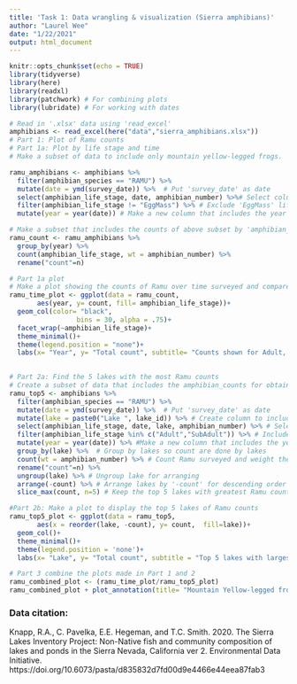 ```yaml
---
title: 'Task 1: Data wrangling & visualization (Sierra amphibians)'
author: "Laurel Wee"
date: "1/22/2021"
output: html_document
---
```


```r
knitr::opts_chunk$set(echo = TRUE)
library(tidyverse)
library(here)
library(readxl) 
library(patchwork) # For combining plots
library(lubridate) # For working with dates
```

```r
# Read in '.xlsx' data using 'read_excel'
amphibians <- read_excel(here("data","sierra_amphibians.xlsx"))
# Part 1: Plot of Ramu counts 
# Part 1a: Plot by life stage and time
# Make a subset of data to include only mountain yellow-legged frogs. 

ramu_amphibians <- amphibians %>% 
  filter(amphibian_species == "RAMU") %>% 
  mutate(date = ymd(survey_date)) %>%  # Put 'survey_date' as date 
  select(amphibian_life_stage, date, amphibian_number) %>%# Select columns amphibian_life_stage, date and amphibian_number so that total counts per year can be done
  filter(amphibian_life_stage != "EggMass") %>% # Exclude 'EggMass' life stage. 
  mutate(year = year(date)) # Make a new column that includes the year
```


```r
# Make a subset that includes the counts of above subset by 'amphibian_life_stage' and year and includes the 'amphibian_number' 
ramu_count <- ramu_amphibians %>% 
  group_by(year) %>% 
  count(amphibian_life_stage, wt = amphibian_number) %>% 
  rename("count"=n)
```

```r
# Part 1a plot
# Make a plot showing the counts of Ramu over time surveyed and compare between life stages
ramu_time_plot <- ggplot(data = ramu_count, 
       aes(year, y= count, fill= amphibian_life_stage))+ 
  geom_col(color= "black", 
                 bins = 30, alpha = .75)+
  facet_wrap(~amphibian_life_stage)+
  theme_minimal()+
  theme(legend.position = "none")+
  labs(x= "Year", y= "Total count", subtitle= "Counts shown for Adult, Subadult, and Tadpool life stages")
  
```


```r
# Part 2a: Find the 5 lakes with the most Ramu counts
# Create a subset of data that includes the amphibian_counts for obtaining weighted counts of the 5 lakes with the most Ramu 'Adult' and 'SubAdult'
ramu_top5 <- amphibians %>% 
  filter(amphibian_species == "RAMU") %>% 
  mutate(date = ymd(survey_date)) %>%  # Put 'survey_date' as date 
  mutate(lake = paste0("Lake ", lake_id)) %>% # Create column to include 'Lake' added to lake_id
  select(amphibian_life_stage, date, lake, amphibian_number) %>% # Select amphibian_life_stage, amphibian_number and new date and lake columns
  filter(amphibian_life_stage %in% c("Adult","SubAdult")) %>% # Include only adults and subadults
  mutate(year = year(date)) %>% #Make a new column that includes the year
  group_by(lake) %>%  # Group by lakes so count are done by lakes
  count(wt = amphibian_number) %>% # Count Ramu surveyed and weight the counts by amphibian_number
  rename("count"=n) %>% 
  ungroup(lake) %>% # Ungroup lake for arranging
  arrange(-count) %>% # Arrange lakes by '-count' for descending order
  slice_max(count, n=5) # Keep the top 5 lakes with greatest Ramu counts
```

```r
#Part 2b: Make a plot to display the top 5 lakes of Ramu counts
ramu_top5_plot <- ggplot(data = ramu_top5, 
       aes(x = reorder(lake, -count), y= count,  fill=lake))+
  geom_col()+
  theme_minimal()+
  theme(legend.position = 'none')+
  labs(x= "Lake", y= "Total count", subtitle = "Top 5 lakes with largest Ramu counts")
```

```r
# Part 3 combine the plots made in Part 1 and 2
ramu_combined_plot <- (ramu_time_plot/ramu_top5_plot) 
ramu_combined_plot + plot_annotation(title= "Mountain Yellow-legged frogs (Ramu) counts from  1995-2002 [WEE]")
```


### Data citation: 
Knapp, R.A., C. Pavelka, E.E. Hegeman, and T.C. Smith. 2020. The Sierra Lakes Inventory Project: Non-Native fish and community composition of lakes and ponds in the Sierra Nevada, California ver 2. Environmental Data Initiative. https://doi.org/10.6073/pasta/d835832d7fd00d9e4466e44eea87fab3
 

